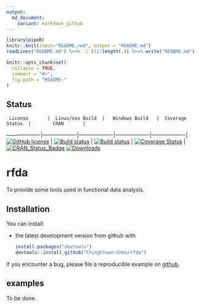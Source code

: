 ```yaml
---
output:
  md_document:
    variant: markdown_github
---
```


<!-- README.md is generated from README.Rmd. Please edit that file -->
<!-- To generate README.md with following commands: -->
```r
library(pipeR)
knitr::knit(input="README.rmd", output = "README.md")
readLines("README.md") %>>% `[`(12:length(.)) %>>% write("README.md")
```


```r
knitr::opts_chunk$set(
  collapse = TRUE,
  comment = "#>",
  fig.path = "README-"
)
```

## Status

     License       |  Linux/osx Build  |   Windows Build   |  Coverage Status  |        CRAN       |
-------------------|-------------------|-------------------|-------------------|-------------------|
[![GitHub license](https://img.shields.io/badge/lincense-MIT-blue.svg)](http://badges.mit-license.org) | [![Build status](https://travis-ci.org/ChingChuan-Chen/rfda.svg?branch=master)](https://travis-ci.org/ChingChuan-Chen/rfda/branches) | [![Build status](https://ci.appveyor.com/api/projects/status/2yms6ao3mf69fdht/branch/master?svg=true)](https://ci.appveyor.com/project/ChingChuan-Chen/rfda/branch/master) | [![Coverage Status](https://codecov.io/github/ChingChuan-Chen/rfda/coverage.svg?branch=master)](https://codecov.io/github/ChingChuan-Chen/rfda?branch=master) | [![CRAN_Status_Badge](http://www.r-pkg.org/badges/version/rfda)](http://cran.r-project.org/package=rfda)   [![Downloads](http://cranlogs.r-pkg.org/badges/grand-total/rfda)](http://cran.rstudio.com/package=rfda)

# rfda

To provide some tools used in functional data analysis.

## Installation

You can install:

* the latest development version from github with

    ```R
    install.packages("devtools")
    devtools::install_github("ChingChuan-Chen/rfda")
    ```

If you encounter a bug, please file a reproducible example on [github](https://github.com/ChingChuan-Chen/rfda/issues).

## examples

To be done.
